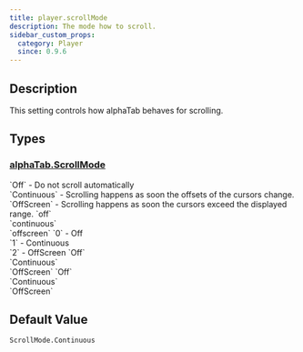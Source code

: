 ```yaml
---
title: player.scrollMode
description: The mode how to scroll.
sidebar_custom_props:
  category: Player
  since: 0.9.6
---
```


<SinceBadge since="0.9.6" />


## Description
This setting controls how alphaTab behaves for scrolling.

<PropertyDescription showJson={true} />

## Types

<TypeTable>
    <TypeRow name={"alphaTab.ScrollMode"} url={"/docs/reference/plain/scrollmode.mdx"}/>
</TypeTable>

### [alphaTab.ScrollMode](/docs/reference/plain/scrollmode.mdx)
<TypeTable>
  <TypeRow type="js" name="alphaTab.ScrollMode">
    `Off` - Do not scroll automatically<br />
    `Continuous` - Scrolling happens as soon the offsets of the cursors change.<br />
    `OffScreen` - Scrolling happens as soon the cursors exceed the displayed range.
  </TypeRow>
  <TypeRow type="json-js-html" name="string">
    `off`<br />
    `continuous`<br />
    `offscreen`
  </TypeRow>
  <TypeRow type="json-js-html" name="int">
    `0` - Off <br />
    `1` - Continuous <br />
    `2` - OffScreen 
  </TypeRow>
  <TypeRow type="net" name="AlphaTab.ScrollMode">
    `Off`<br />
    `Continuous`<br />
    `OffScreen`
  </TypeRow>
  <TypeRow type="android" name="alphaTab.ScrollMode">
    `Off`<br />
    `Continuous`<br />
    `OffScreen`
  </TypeRow>
</TypeTable>

## Default Value

`ScrollMode.Continuous`
